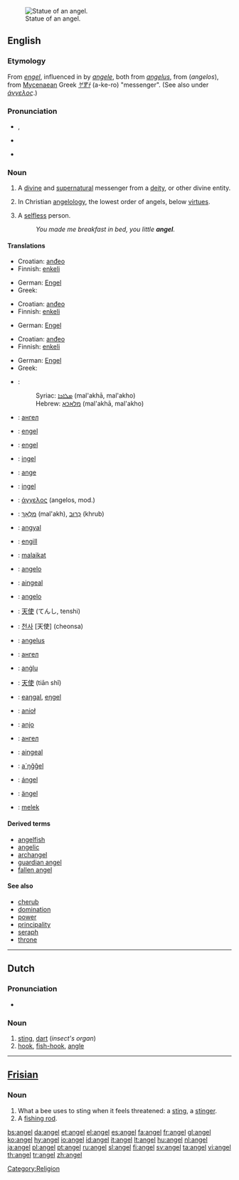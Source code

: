 {{see|Angel|ángel}}
[[Image:Statue at Metairie Cemetery.jpg|thumb|right|Statue of an angel.]]

==English==

===Etymology===
From {{OE.}} ''[[engel]]'', influenced in {{ME.}} by {{OF.}} ''[[angele]]'', both from {{LL.}} ''[[angelus]]'', from {{AGr.}} ''{{polytonic|[[ἄγγελος]]}}'' (''angelos''), from [[Mycenaean]] Greek ''[[𐀀𐀐𐀫]]'' (a-ke-ro)  "messenger". (See also under ''[[άγγελος#Etymology|άγγελος]]''.)

===Pronunciation===
*{{enPR|ānʹjəl}}, {{IPA|/ˈeɪndʒəl/}}
*{{audio|en-uk-angel.ogg|Audio (UK)}}
*{{audio|en-us-angel.ogg|Audio (US)}}
*:{{rhymes|eɪndʒəl}}

===Noun===
{{en-noun}}

# A [[divine]] and [[supernatural]] messenger from a [[deity]], or other divine entity.
# {{context|biblical tradition}} In Christian [[angelology]], the lowest order of angels, below [[virtue]]s.
# A [[selfless]] person.
#: ''You made me breakfast in bed, you little '''angel'''.''

====Translations====
{{trans-top|messenger from a deity}}
*Croatian: [[anđeo]] {{m}}
*Finnish: [[enkeli]]
{{trans-mid}}
*German: [[Engel]] {{m}}
*Greek: {{t|el|άγγελος|m|tr=ángelos}}
{{trans-bottom}}

{{trans-top|in Christian angelology, the lowest order of angels}}
*Croatian: [[anđeo]] {{m}}
*Finnish: [[enkeli]]
{{trans-mid}}
*German: [[Engel]] {{m}}
{{trans-bottom}}

{{trans-top|selfless person}}
*Croatian: [[anđeo]] {{m}}
*Finnish: [[enkeli]]
{{trans-mid}}
*German: [[Engel]] {{m}}
*Greek: {{t|el|άγγελος|m|tr=ángelos}}
{{trans-bottom}}

{{checktrans-top}}
*{{ttbc|Aramaic}}:
*:Syriac: [[ܡܠܐܟܐ]] (mal'akhā, mal'akho) {{m}}
*:Hebrew: [[מלאכא]] (mal'akhā, mal'akho) {{m}}
*{{ttbc|Bulgarian}}: [[ангел]] {{m}}
*{{ttbc|Danish}}: [[engel]]
*{{ttbc|Dutch}}: [[engel]] {{m}}
*{{ttbc|Estonian}}: [[ingel]]
*{{ttbc|French}}: [[ange]] {{m}}
*{{ttbc|Frisian}}: [[ingel]]
*{{ttbc|Greek, Ancient}}: [[άγγελος]] {{m}} (angelos, mod.)
*{{ttbc|Hebrew}}: [[מלאך|מַלְאָךְ]] {{m}} (mal'akh), [[כרוב|כְּרוּב]] {{m}} (khrub)
*{{ttbc|Hungarian}}: [[angyal]]
*{{ttbc|Icelandic}}: [[engill]] {{m}}
*{{ttbc|Indonesian}}: [[malaikat]]
{{trans-mid}}
*{{ttbc|Interlingua}}: [[angelo]]
*{{ttbc|Irish}}: [[aingeal]]
*{{ttbc|Italian}}: [[angelo]] {{m}}
*{{ttbc|Japanese}}: [[天使]] (てんし, tenshi)
*{{ttbc|Korean}}: [[천사]] [天使] (cheonsa)
*{{ttbc|Latin}}: [[angelus]] {{m}}
*{{ttbc|Macedonian}}: [[ангел]] {{m}}
*{{ttbc|Maltese}}: [[anġlu]] {{m}}
*{{ttbc|Mandarin Chinese}}: [[天使]] (tiān shǐ)
*{{ttbc|Northern Sami}}: [[eaŋgal]], [[eŋgel]]
*{{ttbc|Polish}}: [[anioł]] {{m}}
*{{ttbc|Portuguese}}: [[anjo]] {{m}}
*{{ttbc|Russian}}: [[ангел]]
*{{ttbc|Scottish Gaelic}}: [[aingeal]] {{m}}
*{{ttbc|Skolt Sami}}: [[a´ŋǧǧel]]
*{{ttbc|Spanish}}: [[ángel]] {{m}}
*{{ttbc|Swedish}}: [[ängel]] {{c}}
*{{ttbc|Turkish}}: [[melek]]
{{trans-bottom}}

====Derived terms====
*[[angelfish]]
*[[angelic]]
*[[archangel]]
*[[guardian angel]]
*[[fallen angel]]

====See also====
*[[cherub]]
*[[domination]]
*[[power]]
*[[principality]]
*[[seraph]]
*[[throne]]

[[Category:Religion]]

----

==Dutch==

===Pronunciation===
*{{IPA|/ˈaŋəl/}}

===Noun===
{{nl-noun|g=m|angels|angeltje}}

# [[sting]], [[dart]] (''insect's organ'')
# [[hook]], [[fish-hook]], [[angle]]

----

==[[Frisian]]==

===Noun===
{{infl|fy|noun}}

# What a bee uses to sting when it feels threatened: a [[sting]], a [[stinger]].
# A [[fishing rod]].

[[bs:angel]]
[[da:angel]]
[[et:angel]]
[[el:angel]]
[[es:angel]]
[[fa:angel]]
[[fr:angel]]
[[gl:angel]]
[[ko:angel]]
[[hy:angel]]
[[io:angel]]
[[id:angel]]
[[it:angel]]
[[lt:angel]]
[[hu:angel]]
[[nl:angel]]
[[ja:angel]]
[[pl:angel]]
[[pt:angel]]
[[ru:angel]]
[[sl:angel]]
[[fi:angel]]
[[sv:angel]]
[[ta:angel]]
[[vi:angel]]
[[th:angel]]
[[tr:angel]]
[[zh:angel]]